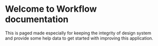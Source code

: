
<Meta title="Core/Introduction" />

# Welcome to Workflow documentation

This is paged made especially for keeping the integrity of design system and provide some help data to get started with improving this application.
